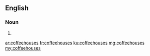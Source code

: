 ==English==

===Noun===
{{head|en|plural}}

# {{plural of|coffeehouse|lang=en}}

[[ar:coffeehouses]]
[[fr:coffeehouses]]
[[ku:coffeehouses]]
[[mg:coffeehouses]]
[[my:coffeehouses]]